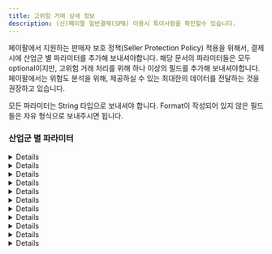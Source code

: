 ```yaml
---
title: 고위험 거래 상세 정보
description: (신)페이팔 일반결제(SPB) 이용시 특이사항을 확인할수 있습니다.
---
```


페이팔에서 지원하는 판매자 보호 정책(Seller Protection Policy) 적용을 위해서, 결제 시에 산업군 별 파라미터를 추가해 보내셔야합니다.
해당 문서의 파라미터들은 모두 optional이지만, 고위험 거래 처리를 위해 하나 이상의 필드를 추가해 보내셔야합니다.
페이팔에서는 위험도 분석을 위해, 제공하실 수 있는 최대한의 데이터를 전달하는 것을 권장하고 있습니다.

모든 파라미터는 String 타입으로 보내셔야 합니다. Format이 작성되어 있지 않은 필드들은 자유 형식으로 보내주시면 됩니다.

### 산업군 별 파라미터

<Details>
<p slot="summary">이벤트/티켓 판매 산업</p>

|Field Name         |Description                                            |Format                                                                   |
|-------------------|-------------------------------------------------------|-------------------------------------------------------------------------|
|sender_account_id  |구매자 계정의 id                                       |                                                                         |
|sender_first_name  |구매자의 이름                                          |                                                                         |
|sender_last_name   |구매자의 성                                            |                                                                         |
|sender_email       |구매자의 이메일                                        |E.123 - Email Address                                                    |
|sender_phone       |구매자의 휴대전화 번호                                 |E.123 - Telephone Number (national notation)                             |
|sender_country_code|구매자의 국가 코드                                     |ISO Alpha-2 Country Code                                                 |
|sender_create_date |구매자의 계정 생성일                                   |ISO 8601 date format                                                     |
|dg_delivery_method |발신 방법                                              |(`email`, `phone`, `venue_pickup`, `kiosk_pickup`) 중의 하나로 전송해야함|
|cd_string_one      |여분 필드 1(행사일 등의 정보 입력, 중요도 낮음)        |                                                                         |
|cd_string_two      |여분 필드 2 (행사 카테고리 등의 정보 입력, 중요도 낮음)|                                                                         |
|cd_int_one         |티켓의 수(중요도 낮음)                                 |                                                                         |

</Details>

<Details>
<p slot="summary">연료 산업</p>

|Field Name         |Description           |Format                                      |
|-------------------|----------------------|--------------------------------------------|
|sender_account_id  |구매자 계정의 id      |                                            |
|sender_first_name  |구매자의 이름         |                                            |
|sender_last_name   |구매자의 성           |                                            |
|sender_email       |구매자의 이메일       |E.123 - Email Address                       |
|sender_phone       |구매자의 휴대전화 번호|E.123 - Telephone Number (national notation)|
|sender_country_code|구매자의 국가 코드    |ISO Alpha-2 Country Code                    |
|sender_create_date |구매자의 계정 생성일  |ISO 8601 date format                        |

</Details>
<Details>
<p slot="summary">게임/디지털 상품 산업</p>

|Field Name         |Description           |Format                                      |
|-------------------|----------------------|--------------------------------------------|
|sender_account_id  |구매자 계정의 id      |                                            |
|sender_first_name  |구매자의 이름         |                                            |
|sender_last_name   |구매자의 성           |                                            |
|sender_email       |구매자의 이메일       |E.123 - Email Address                       |
|sender_phone       |구매자의 휴대전화 번호|E.123 - Telephone Number (national notation)|
|sender_country_code|구매자의 국가 코드    |ISO Alpha-2 Country Code                    |
|sender_create_date |구매자의 계정 생성일  |ISO 8601 date format                        |

</Details>
<Details>
<p slot="summary">마켓플레이스 산업</p>
|Field Name                   |Description                                                                                                                                                        |Format                                      |
|-----------------------------|-------------------------------------------------------------------------------------------------------------------------------------------------------------------|--------------------------------------------|
|sender_account_id            |구매자/발신자 계정의 id                                                                                                                                            |                                            |
|sender_first_name            |구매자/발신자의 이름                                                                                                                                               |                                            |
|sender_last_name             |구매자/발신자의 성                                                                                                                                                 |                                            |
|sender_email                 |구매자/발신자의 이메일                                                                                                                                             |E.123 - Email Address                       |
|sender_phone                 |구매자/발신자의 휴대전화 번호                                                                                                                                      |E.123 - Telephone Number (national notation)|
|sender_address_zip           |(미국 머천트 한정) 구매자/발신자가 가맹점 계정에 등록한 우편번호                                                                                                   |                                            |
|sender_country_code          |구매자/발신자의 국가 코드                                                                                                                                          |ISO Alpha-2 Country Code                    |
|sender_create_date           |구매자/발신자의 계정 생성일                                                                                                                                        |ISO 8601 date format                        |
|sender_signup_ip             |구매자/발신자의 회원 가입 시점의 IP 주소                                                                                                                           |IP(IPv4 / IPv6)                             |
|sender_popularity_score      |구매자/발신자의 신용도 점수                                                                                                                                        |(high, medium, low) 중의 하나               |
|receiver_account_id          |판매자/수신자 계정의 id                                                                                                                                            |                                            |
|receiver_create_date         |판매자/수신자의 계정 생성일                                                                                                                                        |ISO 8601 date format                        |
|receiver_email               |판매자/수신자의 이메일                                                                                                                                             |E.123 - Email Address                       |
|receiver_address_country_code|판매자/수신자의 국가 코드                                                                                                                                          |ISO Alpha-2 Country Code                    |
|business_name                |판매자/수신자가 계정에 등록한 사업용 이름                                                                                                                          |                                            |
|recipient_popularity_score   |판매자/수신자의 신용도 점수                                                                                                                                        |(high, medium, low) 중의 하나               |
|first_interaction_date       |발신자/수신자의 첫 번째 상호작용 날짜. '상호작용'의 정의는 가맹점에서 정의합니다. ex)발신자와 수신자 간의 첫 번째 거래 시도, 발신자와 수신자 간의 친구 추가 날짜 등|ISO 8601 date format                        |
|txn_count_total              |발신자/구매자가 현재까지 가맹점에서 진행한 총 거래 횟수(PayPal 또는 기타 결제수단을 통해)                                                                          |Number                                      |
|transaction_is_tangible      |판매자/수신자의 거래가 유형 거래인지, 무형 거래인지를 나타내는 필드                                                                                                |유형 거래인 경우 1, 무형 거래인 경우 0      |
</Details>
<Details>
<p slot="summary">온라인 여행 산업(렌터카, 숙박, 여행 패키지, 교통)</p>

|Field Name            |Description                                                                                              |Format                                      |
|----------------------|---------------------------------------------------------------------------------------------------------|--------------------------------------------|
|sender_account_id     |구매자 계정의 id                                                                                         |                                            |
|sender_first_name     |구매자의 이름                                                                                            |                                            |
|sender_last_name      |구매자의 성                                                                                              |                                            |
|sender_email          |구매자의 이메일                                                                                          |E.123 - Email Address                       |
|sender_phone          |구매자의 휴대전화 번호                                                                                   |E.123 - Telephone Number (national notation)|
|sender_country_code   |구매자의 국가 코드                                                                                       |ISO Alpha-2 Country Code                    |
|sender_create_date    |구매자의 계정 생성일                                                                                     |ISO 8601 date format                        |
|ota_type              |여행 산업 종류(숙박인 경우 hotel 등, 교통인 경우 train 등의 종류 입력)                                   |                                            |
|ota_service_start_date|서비스 제공 시작일                                                                                       |ISO 8601 date format                        |
|ota_service_end_date  |서비스 제공 종료일                                                                                       |ISO 8601 date format                        |
|ota_service_guest_t_f |게스트(서비스를 받는 사람) 변경 가능 여부, 사기범들이 변경 가능 서비스에 비용을 지불하는 경향이 있습니다.|변경 가능시 1, 아닐시 0                     |
|ota_start_country     |서비스를 시작한 국가 (ex: 차 렌트, 숙박이 예약된 국가)                                                   |ISO Alpha-2 Country Code                    |
|ota_start_city        |서비스를 시작한 도시                                                                                     |                                            |
|ota_start_zip_code    |서비스 시작 장소의 우편 번호                                                                             |                                            |
|cd_string_one         |여분 필드 1, 여행 산업 - 교통에 해당하는 머천트만 사용, 티켓 종류 입력                                   |ISO 8601 date format                        |

</Details>
<Details>
<p slot="summary">P2P 산업</p>

|Field Name                   |Description           |Format                                      |
|-----------------------------|----------------------|--------------------------------------------|
|sender_account_id            |구매자 계정의 id      |                                            |
|sender_first_name            |구매자의 이름         |                                            |
|sender_last_name             |구매자의 성           |                                            |
|sender_email                 |구매자의 이메일       |E.123 - Email Address                       |
|sender_phone                 |구매자의 휴대전화 번호|E.123 - Telephone Number (national notation)|
|sender_country_code          |구매자의 국가 코드    |ISO Alpha-2 Country Code                    |
|sender_create_date           |구매자의 계정 생성일  |ISO 8601 date format                        |
|receiver_account_id          |수신자 계정의 id      |                                            |
|receiver_create_date         |수신자의 계정 생성일  |ISO 8601 date format                        |
|receiver_email               |수신자의 이메일       |E.123 - Email Address                       |
|receiver_address_country_code|수신자의 국가 코드    |ISO Alpha-2 Country Code                    |

</Details>

<Details>
<p slot="summary">소매, 식품 산업</p>

|Field Name         |Description                           |Format                                      |
|-------------------|--------------------------------------|--------------------------------------------|
|sender_account_id  |구매자 계정의 id                      |                                            |
|sender_first_name  |구매자의 이름                         |                                            |
|sender_last_name   |구매자의 성                           |                                            |
|sender_email       |구매자의 이메일                       |E.123 - Email Address                       |
|sender_phone       |구매자의 휴대전화 번호                |E.123 - Telephone Number (national notation)|
|sender_country_code|구매자의 국가 코드                    |ISO Alpha-2 Country Code                    |
|sender_create_date |구매자의 계정 생성일                  |ISO 8601 date format                        |
|dg_delivery_method |발신 방법                             |(`email`, `phone`) 중의 하나로 전송해야함   |
|highrisk_txn_flag  |가맹점에서 고위험으로 분류한 상품 여부|위험 상품인 경우 1, 아닐 시 0               |

</Details>

<Details>
<p slot="summary">택시, 공유 이동수단 산업</p>

|Field Name         |Description                                                     |Format                                      |
|-------------------|----------------------------------------------------------------|--------------------------------------------|
|sender_account_id  |구매자 계정의 id                                                |                                            |
|sender_first_name  |구매자의 이름                                                   |                                            |
|sender_last_name   |구매자의 성                                                     |                                            |
|sender_email       |구매자의 이메일                                                 |E.123 - Email Address                       |
|sender_phone       |구매자의 휴대전화 번호                                          |E.123 - Telephone Number (national notation)|
|sender_address_zip |(미국 머천트 한정) 구매자/발신자가 가맹점 계정에 등록한 우편번호|                                            |
|sender_country_code|구매자의 국가 코드                                              |ISO Alpha-2 Country Code                    |
|sender_create_date |구매자의 계정 생성일                                            |ISO 8601 date format                        |
|highrisk_txn_flag  |차량 예약과 같은 가맹점에서 고위험으로 분류한 결제 건 여부      |위험 거래인 경우 1, 아닐 시 0               |
|cd_string_one      |여분 필드 1                                                     |                                            |

</Details>
<Details>

<p slot="summary">통신사</p>

|Field Name         |Description           |Format                                      |
|-------------------|----------------------|--------------------------------------------|
|sender_account_id  |구매자 계정의 id      |                                            |
|sender_first_name  |구매자의 이름         |                                            |
|sender_last_name   |구매자의 성           |                                            |
|sender_email       |구매자의 이메일       |E.123 - Email Address                       |
|sender_phone       |구매자의 휴대전화 번호|E.123 - Telephone Number (national notation)|
|sender_country_code|구매자의 국가 코드    |ISO Alpha-2 Country Code                    |
|sender_create_date |구매자의 계정 생성일  |ISO 8601 date format                        |

</Details>

<Details>

<p slot="summary">결제 시스템 보안 서비스 산업</p>

|Field Name         |Description           |Format                                      |
|-------------------|----------------------|--------------------------------------------|
|sender_account_id  |구매자 계정의 id      |                                            |
|sender_first_name  |구매자의 이름         |                                            |
|sender_last_name   |구매자의 성           |                                            |
|sender_email       |구매자의 이메일       |E.123 - Email Address                       |
|sender_phone       |구매자의 휴대전화 번호|E.123 - Telephone Number (national notation)|
|sender_country_code|구매자의 국가 코드    |ISO Alpha-2 Country Code                    |
|sender_create_date |구매자의 계정 생성일  |ISO 8601 date format                        |

</Details>
<Details>

<p slot="summary">기타 산업</p>

|Field Name         |Description           |Format                                      |
|-------------------|----------------------|--------------------------------------------|
|sender_account_id  |구매자 계정의 id      |                                            |
|sender_first_name  |구매자의 이름         |                                            |
|sender_last_name   |구매자의 성           |                                            |
|sender_email       |구매자의 이메일       |E.123 - Email Address                       |
|sender_phone       |구매자의 휴대전화 번호|E.123 - Telephone Number (national notation)|
|sender_country_code|구매자의 국가 코드    |ISO Alpha-2 Country Code                    |
|sender_create_date |구매자의 계정 생성일  |ISO 8601 date format                        |
|cd_string_one      |여분 필드 1           |                                            |
|cd_string_two      |여분 필드 2           |                                            |
|cd_int_one         |여분 숫자필드 1       |Number                                      |

</Details>
